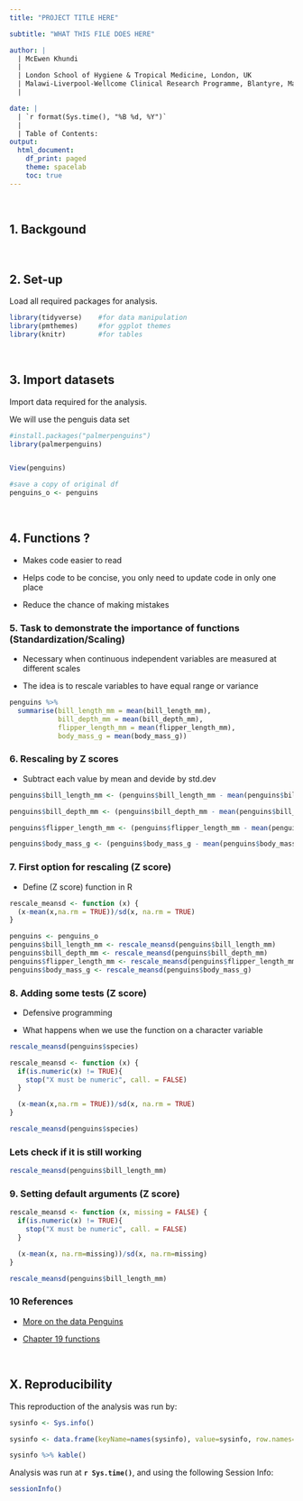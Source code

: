 ```yaml
---
title: "PROJECT TITLE HERE"

subtitle: "WHAT THIS FILE DOES HERE"

author: |
  | McEwen Khundi
  |
  | London School of Hygiene & Tropical Medicine, London, UK
  | Malawi-Liverpool-Wellcome Clinical Research Programme, Blantyre, Malawi
  |

date: | 
  | `r format(Sys.time(), "%B %d, %Y")`
  |
  | Table of Contents:
output: 
  html_document:
    df_print: paged
    theme: spacelab
    toc: true
---
```


<br>

## 1. Backgound

<br>

## 2. Set-up

Load all required packages for analysis.

```r
library(tidyverse)    #for data manipulation
library(pmthemes)     #for ggplot themes
library(knitr)        #for tables

```

<br>

## 3. Import datasets

Import data required for the analysis.

We will use the penguis data set

```r
#install.packages("palmerpenguins")
library(palmerpenguins)


View(penguins)

#save a copy of original df
penguins_o <- penguins
```

<br>

## 4. Functions ?

-   Makes code easier to read

-   Helps code to be concise, you only need to update code in only one place

-   Reduce the chance of making mistakes

### 5.  Task to demonstrate the importance of functions (Standardization/Scaling)

-   Necessary when continuous independent variables are measured at different scales

-   The idea is to rescale variables to have equal range or variance

```r

penguins %>%
  summarise(bill_length_mm = mean(bill_length_mm),
            bill_depth_mm = mean(bill_depth_mm),
            flipper_length_mm = mean(flipper_length_mm),
            body_mass_g = mean(body_mass_g))


```

### 6.   Rescaling by Z scores

-   Subtract each value by mean and devide by std.dev

```r

penguins$bill_length_mm <- (penguins$bill_length_mm - mean(penguins$bill_length_mm, na.rm = TRUE))/sd(penguins$bill_length_mm, na.rm = TRUE)

penguins$bill_depth_mm <- (penguins$bill_depth_mm - mean(penguins$bill_depth_mm, na.rm = TRUE))/sd(penguins$bill_length_mm, na.rm = TRUE)

penguins$flipper_length_mm <- (penguins$flipper_length_mm - mean(penguins$flipper_length_mm, na.rm = TRUE))/sd(penguins$flipper_length_mm, na.rm = TRUE)

penguins$body_mass_g <- (penguins$body_mass_g - mean(penguins$body_mass_g, na.rm = TRUE))/sd(penguins$body_mass_g, na.rm = TRUE)
```

### 7.  First option for rescaling (Z score)

-   Define (Z score) function in R

```r
rescale_meansd <- function (x) {
  (x-mean(x,na.rm = TRUE))/sd(x, na.rm = TRUE)
}
```

```r
penguins <- penguins_o
penguins$bill_length_mm <- rescale_meansd(penguins$bill_length_mm)
penguins$bill_depth_mm <- rescale_meansd(penguins$bill_depth_mm)
penguins$flipper_length_mm <- rescale_meansd(penguins$flipper_length_mm )
penguins$body_mass_g <- rescale_meansd(penguins$body_mass_g)
```

### 8.  Adding some tests (Z score)

-   Defensive programming

-   What happens when we use the function on a character variable

```r
rescale_meansd(penguins$species)

```

```r
rescale_meansd <- function (x) {
  if(is.numeric(x) != TRUE){
    stop("X must be numeric", call. = FALSE)
  }

  (x-mean(x,na.rm = TRUE))/sd(x, na.rm = TRUE)
}

```

```r
rescale_meansd(penguins$species)

```

### Lets check if it is still working

```r
rescale_meansd(penguins$bill_length_mm)

```

### 9.  Setting default arguments (Z score)

```r
rescale_meansd <- function (x, missing = FALSE) {
  if(is.numeric(x) != TRUE){
    stop("X must be numeric", call. = FALSE)
  }

  (x-mean(x, na.rm=missing))/sd(x, na.rm=missing)
}

```

```r
rescale_meansd(penguins$bill_length_mm)

```

### 10 References

-   [More on the data Penguins](https://twitter.com/allison_horst/status/1287772985630191617)

-   [Chapter 19 functions](https://r4ds.had.co.nz/functions.html)

<br>

## X. Reproducibility

This reproduction of the analysis was run by:

```r

sysinfo <- Sys.info()

sysinfo <- data.frame(keyName=names(sysinfo), value=sysinfo, row.names=NULL)

sysinfo %>% kable()
```

Analysis was run at **`r Sys.time()`**, and using the following Session Info:

```r
sessionInfo()
```
